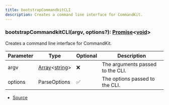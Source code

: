 ```yaml
---
title: bootstrapCommandkitCLI
description: Creates a command line interface for CommandKit.
---
```



### bootstrapCommandkitCLI(argv, options?): [Promise](https://developer.mozilla.org/en-US/docs/Web/JavaScript/Reference/Global_Objects/Promise)\<[void](https://developer.mozilla.org/en-US/docs/Web/JavaScript/Reference/Global_Objects/undefined)>

Creates a command line interface for CommandKit.



| Parameter | Type | Optional | Description |
| ----------- | ----------- | ----------- | ----------- |
| argv | [Array](https://developer.mozilla.org/en-US/docs/Web/JavaScript/Reference/Global_Objects/Array)\<[string](https://developer.mozilla.org/en-US/docs/Web/JavaScript/Reference/Global_Objects/String)> | ❌ | The arguments passed to the CLI. |
| options | ParseOptions | ✅ | The options passed to the CLI. |


- [Source](https://github.com/underctrl-io/commandkit/blob/83ef44f10b86e30835e8636786e5222cac412af9/packages/commandkit/src/cli/init.ts#L18)